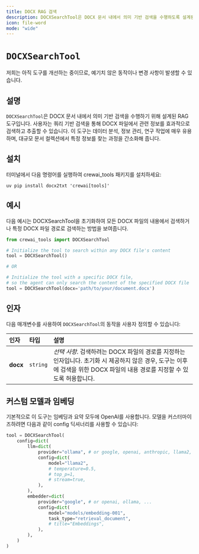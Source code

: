 ```yaml
---
title: DOCX RAG 검색
description: DOCXSearchTool은 DOCX 문서 내에서 의미 기반 검색을 수행하도록 설계된 RAG 도구입니다.
icon: file-word
mode: "wide"
---
```


# `DOCXSearchTool`

<Note>
    저희는 아직 도구를 개선하는 중이므로, 예기치 않은 동작이나 변경 사항이 발생할 수 있습니다.
</Note>

## 설명

`DOCXSearchTool`은 DOCX 문서 내에서 의미 기반 검색을 수행하기 위해 설계된 RAG 도구입니다.
사용자는 쿼리 기반 검색을 통해 DOCX 파일에서 관련 정보를 효과적으로 검색하고 추출할 수 있습니다.
이 도구는 데이터 분석, 정보 관리, 연구 작업에 매우 유용하며,
대규모 문서 컬렉션에서 특정 정보를 찾는 과정을 간소화해 줍니다.

## 설치

터미널에서 다음 명령어를 실행하여 crewai_tools 패키지를 설치하세요:

```shell
uv pip install docx2txt 'crewai[tools]'
```

## 예시

다음 예시는 DOCXSearchTool을 초기화하여 모든 DOCX 파일의 내용에서 검색하거나 특정 DOCX 파일 경로로 검색하는 방법을 보여줍니다.

```python Code
from crewai_tools import DOCXSearchTool

# Initialize the tool to search within any DOCX file's content
tool = DOCXSearchTool()

# OR

# Initialize the tool with a specific DOCX file,
# so the agent can only search the content of the specified DOCX file
tool = DOCXSearchTool(docx='path/to/your/document.docx')
```

## 인자

다음 매개변수를 사용하여 `DOCXSearchTool`의 동작을 사용자 정의할 수 있습니다:

| 인자           | 타입       | 설명                                                                                                                               |
|:---------------|:---------|:-------------------------------------------------------------------------------------------------------------------------------------|
| **docx**        | `string` | _선택 사항_. 검색하려는 DOCX 파일의 경로를 지정하는 인자입니다. 초기화 시 제공하지 않은 경우, 도구는 이후에 검색을 위한 DOCX 파일의 내용 경로를 지정할 수 있도록 허용합니다. |

## 커스텀 모델과 임베딩

기본적으로 이 도구는 임베딩과 요약 모두에 OpenAI를 사용합니다. 모델을 커스터마이즈하려면 다음과 같이 config 딕셔너리를 사용할 수 있습니다:

```python Code
tool = DOCXSearchTool(
    config=dict(
        llm=dict(
            provider="ollama", # or google, openai, anthropic, llama2, ...
            config=dict(
                model="llama2",
                # temperature=0.5,
                # top_p=1,
                # stream=true,
            ),
        ),
        embedder=dict(
            provider="google", # or openai, ollama, ...
            config=dict(
                model="models/embedding-001",
                task_type="retrieval_document",
                # title="Embeddings",
            ),
        ),
    )
)
```

